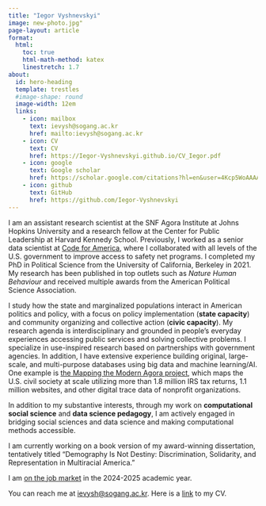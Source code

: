 ```yaml
---
title: "Iegor Vyshnevskyi"
image: new-photo.jpg"
page-layout: article
format: 
  html:
    toc: true
    html-math-method: katex
    linestretch: 1.7
about:
  id: hero-heading
  template: trestles
  #image-shape: round
  image-width: 12em
  links:
    - icon: mailbox
      text: ievysh@sogang.ac.kr
      href: mailto:ievysh@sogang.ac.kr
    - icon: CV
      text: CV
      href: https://Iegor-Vyshnevskyi.github.io/CV_Iegor.pdf
    - icon: google
      text: Google scholar
      href: https://scholar.google.com/citations?hl=en&user=4Kcp5WoAAAAJ     
    - icon: github
      text: GitHub
      href: https://github.com/Iegor-Vyshnevskyi
---
```


::: {#hero-heading}
I am an assistant research scientist at the SNF Agora Institute at Johns Hopkins University and a research fellow at the Center for Public Leadership at Harvard Kennedy School. Previously, I worked as a senior data scientist at [Code for America](https://codeforamerica.org/programs/), where I collaborated with all levels of the U.S. government to improve access to safety net programs. I completed my PhD in Political Science from the University of California, Berkeley in 2021. My research has been published in top outlets such as *Nature Human Behaviour* and received multiple awards from the American Political Science Association.

I study how the state and marginalized populations interact in American politics and policy, with a focus on policy implementation (**state capacity**) and community organizing and collective action (**civic capacity**). My research agenda is interdisciplinary and grounded in people’s everyday experiences accessing public services and solving collective problems. I specialize in use-inspired research based on partnerships with government agencies. In addition, I have extensive experience building original, large-scale, and multi-purpose databases using big data and machine learning/AI. One example is [the Mapping the Modern Agora project](https://histphil.org/2024/01/25/the-uneven-landscape-of-civic-opportunity-in-the-united-states-what-we-discovered-while-mapping-the-modern-agora/), which maps the U.S. civil society at scale utilizing more than 1.8 million IRS tax returns, 1.1 million websites, and other digital trace data of nonprofit organizations.

In addition to my substantive interests, through my work on **computational social science** and **data science pedagogy**, I am actively engaged in bridging social sciences and data science and making computational methods accessible.

I am currently working on a book version of my award-winning dissertation, tentatively titled "Demography Is Not Destiny: Discrimination, Solidarity, and Representation in Multiracial America."

I am <u>on the job market</u> in the 2024-2025 academic year.

You can reach me at [ievysh@sogang.ac.kr](mailto:ievysh@sogang.ac.kr). Here is a [link](https://Iegor-Vyshnevskyi.github.io/CV_Iegor.pdf) to my CV.
:::
